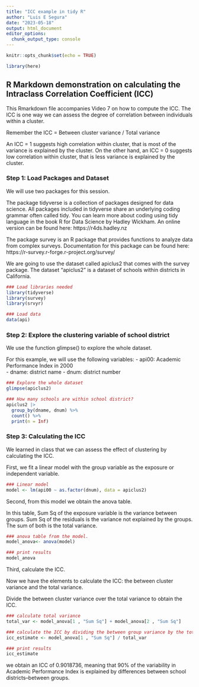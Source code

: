 ```yaml
---
title: "ICC example in tidy R"
author: "Luis E Segura"
date: "2023-05-18"
output: html_document
editor_options: 
  chunk_output_type: console
---
```


```r
knitr::opts_chunk$set(echo = TRUE)

library(here)

```

## R Markdown demonstration on calculating the Intraclass Correlation Coefficient (ICC)

This Rmarkdown file accompanies Video 7 on how to compute the ICC. The ICC is one way we can assess the degree of correlation between individuals within a cluster.

Remember the ICC = Between cluster variance / Total variance

An ICC = 1 suggests high correlation within cluster, that is most of the variance is explained by the cluster. On the other hand, an ICC = 0 suggests low correlation within cluster, that is less variance is explained by the cluster.

### Step 1: Load Packages and Dataset
We will use two packages for this session.

The package tidyverse is a collection of packages designed for data science. All packages included in tidyverse share an underlying coding grammar often called tidy. You can learn more about coding using tidy language in the book R for Data Science by Hadley Wickham. An online version can be found here: https://r4ds.hadley.nz

The package survey is an R package that provides functions to analyze data from complex surveys. Documentation for this package can be found here: https://r-survey.r-forge.r-project.org/survey/

We are going to use the dataset called apiclus2 that comes with the survey package. The dataset "apiclus2" is a dataset of schools within districts in California. 

```r
### Load libraries needed
library(tidyverse)
library(survey)
library(srvyr)

### Load data
data(api) 

```

### Step 2: Explore the clustering variable of school district
We use the function glimpse() to explore the whole dataset. 

For this example, we will use the following variables:
- api00: Academic Performance Index in 2000  
- dname: district name
- dnum: district number

```r
### Explore the whole dataset
glimpse(apiclus2)

### How many schools are within school district?
apiclus2 |>
  group_by(dname, dnum) %>%
  count() %>%
  print(n = Inf)

```


### Step 3: Calculating the ICC
We learned in class that we can assess the effect of clustering by calculating the ICC. 

First, we fit a linear model with the group variable as the exposure or independent variable. 

```r
### Linear model
model <- lm(api00 ~ as.factor(dnum), data = apiclus2)
```

Second, from this model we obtain the anova table. 

In this table, Sum Sq of the exposure variable is the variance between groups. 
Sum Sq of the residuals is the variance not explained by the groups. 
The sum of both is the total variance. 
```r
### anova table from the model.
model_anova<- anova(model) 

### print results
model_anova 

```

Third, calculate the ICC.

Now we have the elements to calculate the ICC: the between cluster variance and the total variance. 

Divide the between cluster variance over the total variance to obtain the ICC.
```r
### calculate total variance
total_var <- model_anova[1 , "Sum Sq"] + model_anova[2 , "Sum Sq"]

### calculate the ICC by dividing the between group variance by the total variance.
icc_estimate <- model_anova[1 , "Sum Sq"] / total_var 

### print results
icc_estimate 

```

we obtain an ICC of 0.9018736, meaning that 90% of the variability in Academic Performance Index is explained by differences between school districts--between groups.